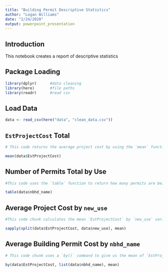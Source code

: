 ```yaml
---
title: "Building Permit Descriptive Statistics"
author: "Logan Williams"
date: "2/24/2020"
output: powerpoint_presentation
---
```


## Introduction

This notebook creates a report of descriptive statistics 


## Package Loading

```r
library(dplyr)      #data cleaning
library(here)       #file paths
library(readr)      #read csv
```

## Load Data

```r
data <- read_csv(here("data", "clean_data.csv"))
```


## `EstProjectCost` Total

```r
# This code returns the average project cost by using the `mean` function.

mean(data$EstProjectCost)
```


## Number of Permits Total by Use

```r

#This code uses the `table` function to return how many permits are being used in each neighborhood.

table(data$nbhd_name)
```


## Average Project Cost by `new_use`

```r

#This code chunk calculates the mean `EstProjectCost` by `new_use` variable. You can also use a `by()` command for this and get the same result.

sapply(split(data$EstProjectCost, data$new_use), mean)
```


## Average Building Permit Cost by `nbhd_name`

```r

# This code chunk uses a `by()` command to give us the mean of `EstProjectCost` by `nbhd_name`

by(data$EstProjectCost, list(data$nbhd_name), mean)
```

